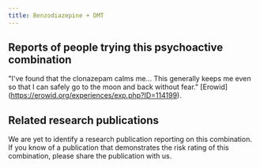 ---
title: Benzodiazepine + DMT
---

## Reports of people trying this psychoactive combination
"I've found that the clonazepam calms me... This generally keeps me even so that I can safely go to the moon and back without fear." [Erowid] (https://erowid.org/experiences/exp.php?ID=114199).

## Related research publications
We are yet to identify a research publication reporting on this combination. If you know of a publication that demonstrates the risk rating of this combination, please share the publication with us.

